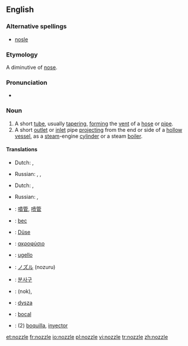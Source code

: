 ==English==

===Alternative spellings===
*[[nosle]]

===Etymology===
A diminutive of [[nose]].

===Pronunciation===
* {{rhymes|ɒzəl}}

===Noun===
{{en-noun}}

# A short [[tube]], usually [[taper]]ing, [[form]]ing the [[vent]] of a [[hose]] or [[pipe]].
# A short [[outlet]] or [[inlet]] pipe [[project]]ing from the end or side of a [[hollow]] [[vessel]], as a [[steam]]-engine [[cylinder]] or a steam [[boiler]].

====Translations====
{{trans-top|short tube}}
*Dutch: {{t+|nl|buis|f}}, {{t|nl|pijp|f}}
{{trans-mid}}
*Russian: {{t|ru|насадка|f|tr=nasádka|sc=Cyrl}}, {{t|ru|наконечник|mtr=nakon'éčnik|sc=Cyrl}}, {{t|ru|патрубок|m|tr=pátrubok|sc=Cyrl}}
{{trans-bottom}}

{{trans-top|inlet or outlet pipe}}
*Dutch: {{t|nl|overloopventiel|n}}, {{t|nl|pijp|f}}
{{trans-mid}}
*Russian: {{t|ru|сопло|n|tr=sopló|sc=Cyrl}}, {{t|ru|форсунка|f|tr=forsúnka|sc=Cyrl}}
{{trans-bottom}}

{{checktrans-top}}
*{{ttbc|Chinese}}: [[噴管]], [[喷管]]
*{{ttbc|French}}: [[bec]] {{m}}
*{{ttbc|German}}: [[Düse]] {{f}}
*{{ttbc|Greek}}: [[ακροφύσιο]] {{n}}
*{{ttbc|Italian}}: [[ugello]] {{m}}
*{{ttbc|Japanese}}: [[ノズル]] (nozuru)
{{trans-mid}}
*{{ttbc|Korean}}: [[분사구]]
*{{ttbc|Persian}}: {{FAchar|[[نوك]]}} (nok), {{FAchar|[[شیپوره]]}}
*{{ttbc|Polish}}: [[dysza]] {{f}}
*{{ttbc|Portuguese}}: [[bocal]] {{m}}
*{{ttbc|Spanish}}: (2) [[boquilla]], [[inyector]] {{m}}
{{trans-bottom}}

[[et:nozzle]]
[[fr:nozzle]]
[[io:nozzle]]
[[pl:nozzle]]
[[vi:nozzle]]
[[tr:nozzle]]
[[zh:nozzle]]